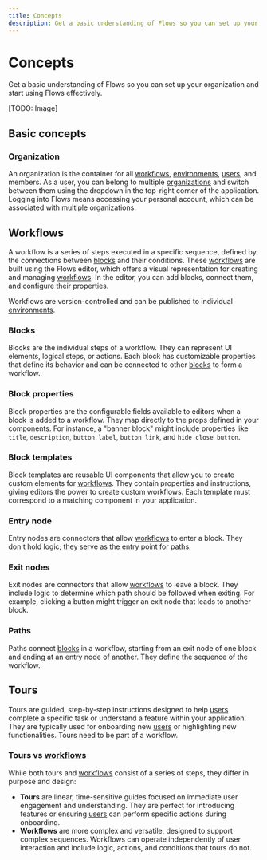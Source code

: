 ```yaml
---
title: Concepts
description: Get a basic understanding of Flows so you can set up your organization and start using Flows effectively.
---
```


# Concepts

Get a basic understanding of Flows so you can set up your organization and start using Flows effectively.

[TODO: Image]

## Basic concepts

### Organization

An organization is the container for all [workflows](/workflows), [environments](/organization-setup/environments), [users](/users), and members. As a user, you can belong to multiple [organizations](/organization-setup/organizations) and switch between them using the dropdown in the top-right corner of the application. Logging into Flows means accessing your personal account, which can be associated with multiple organizations.

## Workflows

A workflow is a series of steps executed in a specific sequence, defined by the connections between [blocks](/blocks/library) and their conditions. These [workflows](/workflows) are built using the Flows editor, which offers a visual representation for creating and managing [workflows](/workflows). In the editor, you can add blocks, connect them, and configure their properties.

Workflows are version-controlled and can be published to individual [environments](/organization-setup/environments).

### Blocks

Blocks are the individual steps of a workflow. They can represent UI elements, logical steps, or actions. Each block has customizable properties that define its behavior and can be connected to other [blocks](/blocks/library) to form a workflow.

### Block properties

Block properties are the configurable fields available to editors when a block is added to a workflow. They map directly to the props defined in your components. For instance, a "banner block" might include properties like `title`, `description`, `button label`, `button link`, and `hide close button`.

### Block templates

Block templates are reusable UI components that allow you to create custom elements for [workflows](/workflows). They contain properties and instructions, giving editors the power to create custom workflows. Each template must correspond to a matching component in your application.

### Entry node

Entry nodes are connectors that allow [workflows](/workflows) to enter a block. They don't hold logic; they serve as the entry point for paths.

### Exit nodes

Exit nodes are connectors that allow [workflows](/workflows) to leave a block. They include logic to determine which path should be followed when exiting. For example, clicking a button might trigger an exit node that leads to another block.

### Paths

Paths connect [blocks](/blocks/library) in a workflow, starting from an exit node of one block and ending at an entry node of another. They define the sequence of the workflow.

## Tours

Tours are guided, step-by-step instructions designed to help [users](/users) complete a specific task or understand a feature within your application. They are typically used for onboarding new [users](/users) or highlighting new functionalities. Tours need to be part of a workflow.

### Tours vs [workflows](/workflows)

While both tours and [workflows](/workflows) consist of a series of steps, they differ in purpose and design:

- **Tours** are linear, time-sensitive guides focused on immediate user engagement and understanding. They are perfect for introducing features or ensuring [users](/users) can perform specific actions during onboarding.
- **Workflows** are more complex and versatile, designed to support complex sequences. Workflows can operate independently of user interaction and include logic, actions, and conditions that tours do not.